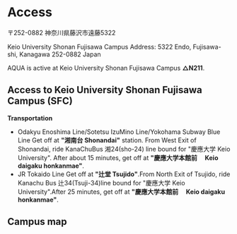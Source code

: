 # Access

〒252-0882 神奈川県藤沢市遠藤5322

Keio University Shonan Fujisawa Campus Address: 5322 Endo, Fujisawa-shi, Kanagawa 252-0882 Japan

AQUA is active at Keio University Shonan Fujisawa Campus **△N211**.

## Access to Keio University Shonan Fujisawa Campus (SFC)

**Transportation**

- Odakyu Enoshima Line/Sotetsu IzuMino Line/Yokohama Subway Blue Line Get off at **"湘南台 Shonandai"** station. From West Exit of Shonandai, ride KanaChuBus 湘24(sho-24) line bound for "慶應大学 Keio University". After about 15 minutes, get off at **"慶應大学本館前　 Keio daigaku honkanmae"**.
- JR Tokaido Line Get off at **"辻堂 Tsujido"**.From North Exit of Tsujido, ride Kanachu Bus 辻34(Tsuji-34)line bound for "慶應大学 Keio University".After 25 minutes, get off at **"慶應大学本館前　 Keio daigaku honkanmae"**.

## Campus map

